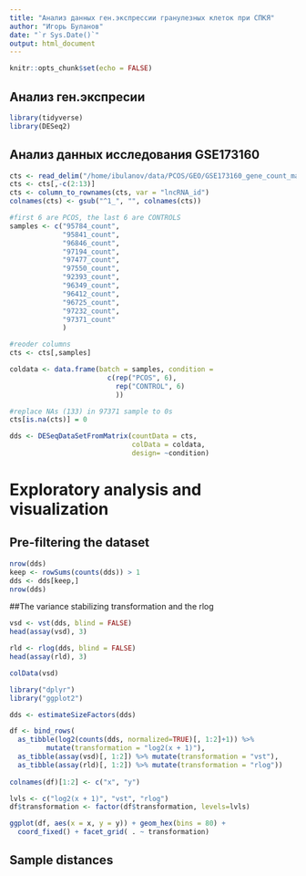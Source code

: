 ```yaml
---
title: "Анализ данных ген.экспрессии гранулезных клеток при СПКЯ"
author: "Игорь Буланов"
date: "`r Sys.Date()`"
output: html_document
---
```


```r
knitr::opts_chunk$set(echo = FALSE)
```

## Анализ ген.экспресии 


```r
library(tidyverse)
library(DESeq2)
```
## Анализ данных исследования GSE173160
```r
cts <- read_delim("/home/ibulanov/data/PCOS/GEO/GSE173160_gene_count_matrix.txt.gz")
cts <- cts[,-c(2:13)]
cts <- column_to_rownames(cts, var = "lncRNA_id")
colnames(cts) <- gsub("^1_", "", colnames(cts))

#first 6 are PCOS, the last 6 are CONTROLS
samples <- c("95784_count", 
             "95841_count", 
             "96846_count",
             "97194_count",
             "97477_count",
             "97550_count",
             "92393_count",
             "96349_count",
             "96412_count",
             "96725_count",
             "97232_count",
             "97371_count"
             )

#reoder columns
cts <- cts[,samples]

coldata <- data.frame(batch = samples, condition = 
                        c(rep("PCOS", 6),
                          rep("CONTROL", 6)
                          ))

#replace NAs (133) in 97371 sample to 0s
cts[is.na(cts)] = 0

dds <- DESeqDataSetFromMatrix(countData = cts,
                              colData = coldata,
                              design= ~condition)

```

# Exploratory analysis and visualization
## Pre-filtering the dataset
```r
nrow(dds)
keep <- rowSums(counts(dds)) > 1
dds <- dds[keep,]
nrow(dds)
```

##The variance stabilizing transformation and the rlog
```r
vsd <- vst(dds, blind = FALSE)
head(assay(vsd), 3)

rld <- rlog(dds, blind = FALSE)
head(assay(rld), 3)

colData(vsd)

library("dplyr")
library("ggplot2")

dds <- estimateSizeFactors(dds)

df <- bind_rows(
  as_tibble(log2(counts(dds, normalized=TRUE)[, 1:2]+1)) %>%
         mutate(transformation = "log2(x + 1)"),
  as_tibble(assay(vsd)[, 1:2]) %>% mutate(transformation = "vst"),
  as_tibble(assay(rld)[, 1:2]) %>% mutate(transformation = "rlog"))
  
colnames(df)[1:2] <- c("x", "y")  

lvls <- c("log2(x + 1)", "vst", "rlog")
df$transformation <- factor(df$transformation, levels=lvls)

ggplot(df, aes(x = x, y = y)) + geom_hex(bins = 80) +
  coord_fixed() + facet_grid( . ~ transformation)  
```
## Sample distances


